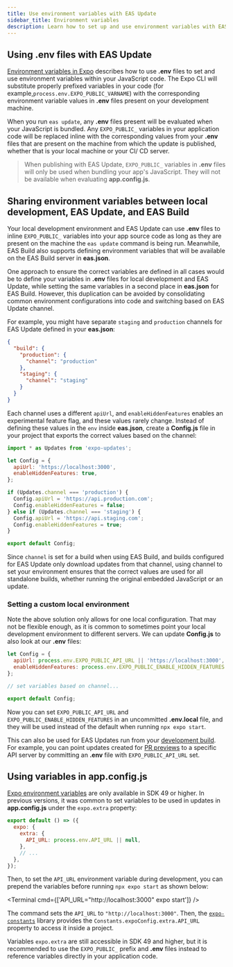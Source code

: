 ```yaml
---
title: Use environment variables with EAS Update
sidebar_title: Environment variables
description: Learn how to set up and use environment variables with EAS Update.
---
```



## Using .env files with EAS Update

[Environment variables in Expo](/guides/environment-variables) describes how to use **.env** files to set and use environment variables within your JavaScript code. The Expo CLI will substitute properly prefixed variables in your code (for example,`process.env.EXPO_PUBLIC_VARNAME`) with the corresponding environment variable values in **.env** files present on your development machine.

When you run `eas update`, any **.env** files present will be evaluated when your JavaScript is bundled. Any `EXPO_PUBLIC_` variables in your application code will be replaced inline with the corresponding values from your **.env** files that are present on the machine from which the update is published, whether that is your local machine or your CI/ CD server.

> When publishing with EAS Update, `EXPO_PUBLIC_` variables in **.env** files will only be used when bundling your app's JavaScript. They will not be available when evaluating **app.config.js**.

## Sharing environment variables between local development, EAS Update, and EAS Build

Your local development environment and EAS Update can use **.env** files to inline `EXPO_PUBLIC_` variables into your app source code as long as they are present on the machine the `eas update` command is being run. Meanwhile, EAS Build also supports defining environment variables that will be available on the EAS Build server in **eas.json**.

One approach to ensure the correct variables are defined in all cases would be to define your variables in **.env** files for local development and EAS Update, while setting the same variables in a second place in **eas.json** for EAS Build. However, this duplication can be avoided by consolidating common environment configurations into code and switching based on EAS Update channel.

For example, you might have separate `staging` and `production` channels for EAS Update defined in your **eas.json**:

```json eas.json
{
  "build": {
    "production": {
      "channel": "production"
    },
    "staging": {
      "channel": "staging"
    }
  }
}
```

Each channel uses a different `apiUrl`, and `enableHiddenFeatures` enables an experimental feature flag, and these values rarely change. Instead of defining these values in the `env` inside **eas.json**, create a **Config.js** file in your project that exports the correct values based on the channel:

```js Config.js
import * as Updates from 'expo-updates';

let Config = {
  apiUrl: 'https://localhost:3000',
  enableHiddenFeatures: true,
};

if (Updates.channel === 'production') {
  Config.apiUrl = 'https://api.production.com';
  Config.enableHiddenFeatures = false;
} else if (Updates.channel === 'staging') {
  Config.apiUrl = 'https://api.staging.com';
  Config.enableHiddenFeatures = true;
}

export default Config;
```

Since `channel` is set for a build when using EAS Build, and builds configured for EAS Update only download updates from that channel, using channel to set your environment ensures that the correct values are used for all standalone builds, whether running the original embedded JavaScript or an update.

### Setting a custom local environment

Note the above solution only allows for one local configuration. That may not be flexible enough, as it is common to sometimes point your local development environment to different servers. We can update **Config.js** to also look at our **.env** files:

```js Config.js
let Config = {
  apiUrl: process.env.EXPO_PUBLIC_API_URL || 'https://localhost:3000',
  enableHiddenFeatures: process.env.EXPO_PUBLIC_ENABLE_HIDDEN_FEATURES || true,
};

// set variables based on channel...

export default Config;
```

Now you can set `EXPO_PUBLIC_API_URL` and `EXPO_PUBLIC_ENABLE_HIDDEN_FEATURES` in an uncommitted **.env.local** file, and they will be used instead of the default when running `npx expo start`.

This can also be used for EAS Updates run from your [development build](/develop/development-builds/introduction/). For example, you can point updates created for [PR previews](/eas-update/github-actions/#publish-previews-on-pull-requests) to a specific API server by committing an **.env** file with `EXPO_PUBLIC_API_URL` set.

## Using variables in app.config.js

[Expo environment variables](/guides/environment-variables) are only available in SDK 49 or higher. In previous versions, it was common to set variables to be used in updates in **app.config.js** under the `expo.extra` property:

```js app.config.js
export default () => ({
  expo: {
    extra: {
      API_URL: process.env.API_URL || null,
    },
    // ...
  },
});
```

Then, to set the `API_URL` environment variable during development, you can prepend the variables before running `npx expo start` as shown below:

<Terminal cmd={['API_URL="http://localhost:3000" expo start']} />

The command sets the `API_URL` to `"http://localhost:3000"`. Then, the [`expo-constants`](/versions/latest/sdk/constants/#installation) library provides the `Constants.expoConfig.extra.API_URL` property to access it inside a project.

Variables `expo.extra` are still accessible in SDK 49 and higher, but it is recommended to use the `EXPO_PUBLIC_` prefix and **.env** files instead to reference variables directly in your application code.
